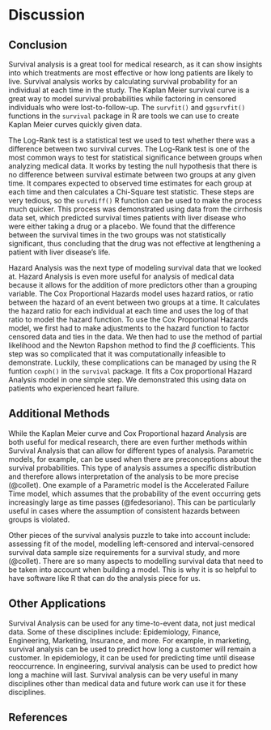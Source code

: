 # Discussion

## Conclusion

Survival analysis is a great tool for medical research, as it can show insights into which treatments are most effective or how long patients are likely to live. Survival analysis works by calculating survival probability for an individual at each time in the study. The Kaplan Meier survival curve is a great way to model survival probabilities while factoring in censored individuals who were lost-to-follow-up. The `survfit()` and `ggsurvfit()` functions in the `survival` package in R are tools we can use to create Kaplan Meier curves quickly given data.

The Log-Rank test is a statistical test we used to test whether there was a difference between two survival curves. The Log-Rank test is one of the most common ways to test for statistical significance between groups when analyzing medical data. It works by testing the null hypothesis that there is no difference between survival estimate between two groups at any given time. It compares expected to observed time estimates for each group at each time and then calculates a Chi-Square test statistic. These steps are very tedious, so the `survdiff()` R function can be used to make the process much quicker. This process was demonstrated using data from the cirrhosis data set, which predicted survival times patients with liver disease who were either taking a drug or a placebo. We found that the difference between the survival times in the two groups was not statistically significant, thus concluding that the drug was not effective at lengthening a patient with liver disease's life.

Hazard Analysis was the next type of modeling survival data that we looked at. Hazard Analysis is even more useful for analysis of medical data because it allows for the addition of more predictors other than a grouping variable. The Cox Proportional Hazards model uses hazard ratios, or ratio between the hazard of an event between two groups at a time. It calculates the hazard ratio for each individual at each time and uses the log of that ratio to model the hazard function. To use the Cox Proportional Hazards model, we first had to make adjustments to the hazard function to factor censored data and ties in the data. We then had to use the method of partial likelihood and the Newton Rapshon method to find the $\beta$ coefficients. This step was so complicated that it was computationally infeasible to demonstrate. Luckily, these complications can be managed by using the R funtion `coxph()` in the `survival` package. It fits a Cox proportional Hazard Analysis model in one simple step. We demonstrated this using data on patients who experienced heart failure.

## Additional Methods

While the Kaplan Meier curve and Cox Proportional hazard Analysis are both useful for medical research, there are even further methods within Survival Analysis that can allow for different types of analysis. Parametric models, for example, can be used when there are preconceptions about the survival probabilities. This type of analysis assumes a specific distribution and therefore allows interpretation of the analysis to be more precise (@collet). One example of a Parametric model is the Accelerated Failure Time model, which assumes that the probability of the event occurring gets increasingly large as time passes (@fedesoriano). This can be particularly useful in cases where the assumption of consistent hazards between groups is violated.

Other pieces of the survival analysis puzzle to take into account include: assessing fit of the model, modelling left-censored and interval-censored survival data sample size requirements for a survival study, and more (@collet). There are so many aspects to modelling survival data that need to be taken into account when building a model. This is why it is so helpful to have software like R that can do the analysis piece for us.

## Other Applications

Survival Analysis can be used for any time-to-event data, not just medical data. Some of these disciplines include: Epidemiology, Finance, Engineering, Marketing, Insurance, and more. For example, in marketing, survival analysis can be used to predict how long a customer will remain a customer. In epidemiology, it can be used for predicting time until disease reoccurrence. In engineering, survival analysis can be used to predict how long a machine will last. Survival analysis can be very useful in many disciplines other than medical data and future work can use it for these disciplines.

## References
